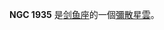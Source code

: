 {{NGCInfoBox|NGCID=NGC 1935|發現者=約翰·弗里德里希·威廉·赫歇爾|發現日期=1834年11月23日|其他編號=IC 2126, ESO 56-EN110|曆元=J2000.0|赤經=5時21分58.8秒
|赤緯=-67°57'27"|星座=剑鱼座|星體=彌散星雲|星等=|表面亮度=|藍等=}}

'''NGC 1935''' 是[[剑鱼座|剑鱼座]]的一個[[彌散星雲|彌散星雲]]。

{{NGCReference|1935}}
{{Catalogs|NGC=1935}}